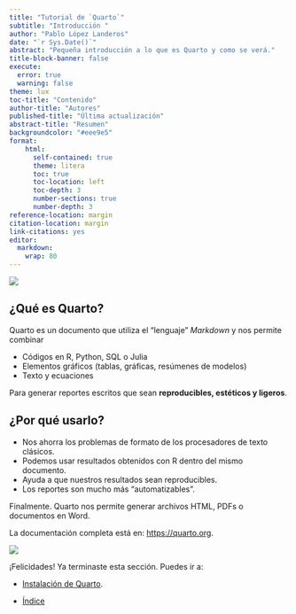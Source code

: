 ```yaml
---
title: "Tutorial de `Quarto`"
subtitle: "Introducción "
author: "Pablo López Landeros"
date: "`r Sys.Date()`"
abstract: "Pequeña introducción a lo que es Quarto y como se verá."
title-block-banner: false
execute:
  error: true
  warning: false
theme: lux  
toc-title: "Contenido"
author-title: "Autores"
published-title: "Última actualización"
abstract-title: "Resumen"
backgroundcolor: "#eee9e5"
format:
    html: 
      self-contained: true
      theme: litera
      toc: true
      toc-location: left
      toc-depth: 3
      number-sections: true
      number-depth: 3
reference-location: margin
citation-location: margin
link-citations: yes
editor: 
  markdown: 
    wrap: 80
---
```



![](Resources/quarto.png){fig-align="left"}

## ¿Qué es Quarto?
Quarto es un documento que utiliza el "lenguaje" *Markdown* y nos permite combinar

- Códigos en R, Python, SQL o Julia
- Elementos gráficos (tablas, gráficas, resúmenes de modelos)
- Texto y ecuaciones


Para generar reportes escritos que sean **reproducibles, estéticos y ligeros**. 

## ¿Por qué usarlo? 
- Nos ahorra los problemas de formato de los procesadores de texto clásicos.
- Podemos usar resultados obtenidos con R dentro del mismo documento.
- Ayuda a que nuestros resultados sean reproducibles.
- Los reportes son mucho más "automatizables".

Finalmente. Quarto nos permite generar archivos HTML, PDFs o documentos en Word.

La documentación completa está en: <https://quarto.org>.

![](Resources/nb.png)

¡Felicidades! Ya terminaste esta sección. Puedes ir a:

-   [Instalación de Quarto](https://pablolopez2733.github.io/Quarto-Tutorial/Instalacion.html).

- [Índice](https://pablolopez2733.github.io/Quarto-Tutorial/)